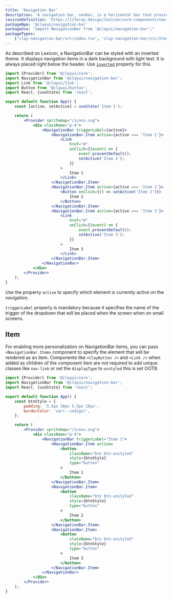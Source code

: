 ```yaml
---
title: 'Navigation Bar'
description: 'A navigation bar, navbar, is a horizontal bar that provides several access points to different parts of a system.'
lexiconDefinition: 'https://liferay.design/lexicon/core-components/navigation/horizontal-nav/'
packageNpm: '@clayui/navigation-bar'
packageUse: "import NavigationBar from '@clayui/navigation-bar';"
packageTypes:
    ['clay-navigation-bar/src/index.tsx', 'clay-navigation-bar/src/Item.tsx']
---
```


As described on Lexicon, a NavigationBar can be styled with an inverted theme. It displays navigation items in a dark background with light text. It is always placed right below the header. Use [`inverted`](#api-inverted) property for this.

```jsx preview
import {Provider} from '@clayui/core';
import NavigationBar from '@clayui/navigation-bar';
import Link from '@clayui/link';
import Button from '@clayui/button';
import React, {useState} from 'react';

export default function App() {
	const [active, setActive] = useState('Item 1');

	return (
		<Provider spritemap="/icons.svg">
			<div className="p-4">
				<NavigationBar triggerLabel={active}>
					<NavigationBar.Item active={active === 'Item 1'}>
						<Link
							href="#"
							onClick={(event) => {
								event.preventDefault();
								setActive('Item 1');
							}}
						>
							Item 1
						</Link>
					</NavigationBar.Item>
					<NavigationBar.Item active={active === 'Item 2'}>
						<Button onClick={() => setActive('Item 2')}>
							Item 2
						</Button>
					</NavigationBar.Item>
					<NavigationBar.Item active={active === 'Item 3'}>
						<Link
							href="#"
							onClick={(event) => {
								event.preventDefault();
								setActive('Item 3');
							}}
						>
							Item 3
						</Link>
					</NavigationBar.Item>
				</NavigationBar>
			</div>
		</Provider>
	);
}
```

Use the property `active` to specify which element is currently active on the navigation.

<div className="clay-site-alert alert alert-warning">
	<code className="language-text">triggerLabel</code> property is mandatory
	because it specifies the name of the trigger of the dropdown that will be
	placed when the screen when on small screens.
</div>

## Item

For enabling more personalization on NavigationBar items, you can pass `<NavigationBar.Item>` component to specify the element that will be rendered as an item. Components like `<ClayButton />` and `<Link />` when added as children of the component item are not required to add unique classes like `nav-link` or set the `displayType` to `unstyled` this is set OOTB.

```jsx preview
import {Provider} from '@clayui/core';
import NavigationBar from '@clayui/navigation-bar';
import React, {useState} from 'react';

export default function App() {
	const btnStyle = {
		padding: '5.5px 16px 5.5px 16px',
		borderColor: 'var(--indigo)',
	};

	return (
		<Provider spritemap="/icons.svg">
			<div className="p-4">
				<NavigationBar triggerLabel="Item 1">
					<NavigationBar.Item active>
						<button
							className="btn btn-unstyled"
							style={btnStyle}
							type="button"
						>
							Item 1
						</button>
					</NavigationBar.Item>
					<NavigationBar.Item>
						<button
							className="btn btn-unstyled"
							style={btnStyle}
							type="button"
						>
							Item 2
						</button>
					</NavigationBar.Item>
					<NavigationBar.Item>
						<button
							className="btn btn-unstyled"
							style={btnStyle}
							type="button"
						>
							Item 3
						</button>
					</NavigationBar.Item>
				</NavigationBar>
			</div>
		</Provider>
	);
}
```

